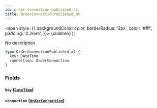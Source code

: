 ```yaml
---
id: order-connection-published-at
title: OrderConnectionPublished_at
---
```


<span
style={{
      backgroundColor: color,
      borderRadius: '2px',
      color: '#fff',
      padding: '0.2rem',
    }}>
{children}
</span>
);

No description

```graphql
type OrderConnectionPublished_at {
  key: DateTime
  connection: OrderConnection
}
```

### Fields

#### `key` ([`DateTime`](/v1/scalars/date-time))

#### `connection` ([`OrderConnection`](/v1/objects/order-connection))
